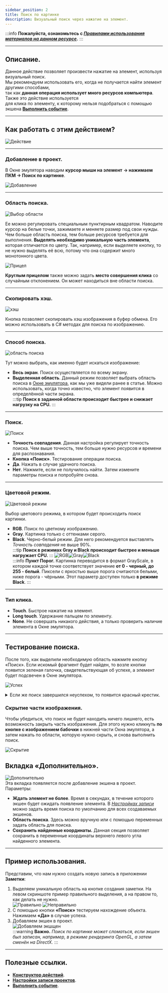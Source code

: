 ```yaml
---
sidebar_position: 2
title: Поиск по картинке
description: Визуальный поиск через нажатие на элемент.
---
```

:::info **Пожалуйста, ознакомьтесь с [*Правилами использования материалов на данном ресурсе*](../../Disclaimer).**
:::
_______________________________________________  
## Описание.
Данное действие позволяет произвести нажатие на элемент, используя визуальный поиск.  
Мы рекомендуем использовать его, когда не получается найти элемент другими способами,  
так как **данная операция использует много ресурсов компьютера**. Также это действие используется  
для клика по элементу, к которому нельзя подобраться с помощью экшена [**Выполнить событие**](../../Android/RunEvent). 
_______________________________________________ 
## Как работать с этим действием?  
![Действие](./assets/SearchByPic/SearchByPic_pic1.png)
_______________________________________________   
### Добавление в проект.  
В Окне эмулятора наводим **курсор мыши на элемент** **→ нажимаем ПКМ → Поиск по картинке**.  

![Добавление](./assets/SearchByPic/SearchByPic_pic2.png)  
_______________________________________________ 
### Область поиска.  
![Выбор области](./assets/SearchByPic/SearchByPic_pic3.png)  

Ее можно регулировать специальным пунктирным квадратом. Наводите курсор на белые точки, зажимаете и меняете размер под свои нужды. Чем больше область поиска, тем больше ресурсов требуется для выполнения. **Выделять необходимо уникальную часть элемента**, которая отличается по цвету. Так, например, если выделяете кнопку, то не нужно выделять её всю, потому что она содержит много монотонного цвета.  

![Прицел](./assets/SearchByPic/SearchByPic_pic4.png)  

**Круглым прицелом** также можно задать **место совершения клика** со случайным отклонением. Он может находиться вне области поиска.  
_______________________________________________    
### Скопировать хэш.  
![хэш](./assets/SearchByPic/SearchByPic_pic5.png)   

Кнопка позволяет скопировать хэш изображения в буфер обмена. Его можно использовать в C# методах для поиска по изображению.  
_______________________________________________ 
### Способ поиска.  
![область поиска](./assets/SearchByPic/SearchByPic_pic6.png)  

Тут можно выбрать, как именно будет искаться изображение:  
- **Весь экран**. Поиск осуществляется по всему экрану.  
- **Выделенная область**. Данный режим позволяет выбрать область поиска в [Окне эмулятора](../Interface/DeviceWindow), как мы уже видели ранее в статье. Можно использовать, когда точно известно, что элемент появится в определённой части экрана.  
:::tip **Поиск в заданной области происходит быстрее и снижает нагрузку на CPU.**
:::
_______________________________________________  
### Поиск.  
![Поиск](./assets/SearchByPic/SearchByPic_pic7.png)  
- **Точность совпадения**. Данная настройка регулирует точность поиска. Чем выше точность, тем больше нужно ресурсов и времени для распознавания.  
- **Кнопка «Поиск»**. Тестирование операции поиска.  
- **Да**. Нажать в случае удачного поиска.  
- **Нет**. Нажмите, если не получилось найти. Затем измените параметры поиска и попробуйте снова.  
_______________________________________________  
 ### Цветовой режим.  
 ![Цветовой режим](./assets/SearchByPic/SearchByPic_pic8.png)  

 Выбор цветового режима, в котором будет происходить поиск картинки.  
 - **RGB**. Поиск по цветному изображению.    
 - **Gray**. Картинка только с оттенками серого.    
 - **Black**. Черно-белый режим. Для него рекомендуется выставлять *Точность совпадения* не выше 90%.  
:::tip **Поиск в режимах Gray и Black происходит быстрее и меньше нагружает CPU.**
::: 
  ![RGB](./assets/SearchByPic/SearchByPic_pic9.png)![Gray](./assets/SearchByPic/SearchByPic_pic10.png)![Black](./assets/SearchByPic/SearchByPic_pic11.png)  
:::info **Пункт Порог.**
Картинка переводится в формат GrayScale, в котором каждой точке соответствует значение **от 0 - черный, до 255 - белый**. Пиксели с яркостью выше порога считаются белыми, ниже порога - чёрными. Этот параметр доступен только **в режиме Black**.
:::     
 _______________________________________________ 
  ### Тип клика.  
  - **Touch**. Быстрое нажатие на элемент.  
  - **Long touch**. Удержание пальцем по элементу.   
  - **None**. Не совершать никакого действия, а только проверить наличие элемента в Окне эмулятора. 
  _______________________________________________  
## Тестирование поиска.  
 После того, как выделили необходимую область нажмите кнопку «Поиск». Если искомый фрагмент будет найден, то возле кнопки появится зеленая галочка, свидетельствующая об успехе, а элемент будет подсвечен в Окне эмулятора.  

![Успех](./assets/SearchByPic/SearchByPic_pic12.png)  
 <details>
<summary>Если же поиск завершился неуспехом, то появится красный крестик.</summary>  

![Неудача](./assets/SearchByPic/SearchByPic_pic13.png)
</details>
 
 ### Скрытие части изображения.  
 Чтобы убедиться, что поиск не будет находить ничего лишнего, есть возможность закрыть часть изображения. Для этого нужно кликнуть **по кнопке с изображением бабочки** в нижней части Окна эмулятора, а затем нажать по области, которую нужно скрыть, и снова выполнить поиск.  
 
 ![Скрытие](./assets/SearchByPic/SearchByPic_pic14.gif) 
## Вкладка «Дополнительно».  
![Дополнительно](./assets/SearchByPic/SearchByPic_pic15.png)  
Эта вкладка появляется после добавление экшена в проект. Параметры:  
- **Ждать элемент не более**. Время в секундах, в течение которого экшен будет ожидать появление элемента. В [*Настройках записи*](../../Settings/Record_and_InputMethods) можно задать время поиска по умолчанию для всех создаваемых экшенов.  
- **Область поиска**. Здесь можно вручную или с помощью переменных задать область для поиска.  
- **Сохранить найденные координаты.** Данная секция позволяет сохранить в переменные координаты верхнего левого угла найденного элемента.  
_______________________________________________
## Пример использования.  
Представим, что нам нужно создать новую запись в приложении **Заметки**:    
1. Выделяем уникальную область на кнопке создания заметки. На левом скриншоте пример правильного выделения, а на правом то, как делать не нужно.    
![Правильно](./assets/SearchByPic/SearchByPic_pic16.png) ![Неправильно](./assets/SearchByPic/SearchByPic_pic17.png)  
2. С помощью кнопки **«Поиск»** тестируем нахождение объекта. Нажимаем **«Да»** в случае успеха.  
3. Добавляем экшен в проект.  
![Добавляем экшщен](./assets/SearchByPic/SearchByPic_pic18.png)  
:::warning **Важно.**
*Поиск по картинке может сломаться, если экшен был записан, например, в режиме рендеринга OpenGL, а затем сменён на DirectX.*
:::  
_______________________________________________
## Полезные ссылки.  
- [**Конструктор действий**](../Interface/ActionBuilder). 
- [**Настройки записи проектов**](../../Settings/Record_and_InputMethods).     
- [**Выполнить событие**](../../Android/RunEvent).
  



  
